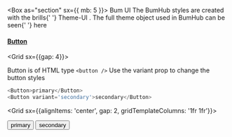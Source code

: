 <Box as="section" sx={{ mb: 5 }}>
  <Heading as="h1" variant="styles.h1">
    Bum UI
  </Heading>
  <Text>
    The BumHub styles are created with the brills{' '}
    <Link href="https://theme-ui.com/getting-started" target="_blank">
      Theme-UI
    </Link>
    . The full theme object used in BumHub can be seen{' '}
    <Link href="https://github.com/PaulieScanlon/bumhub/blob/main/src/gatsby-plugin-theme-ui/index.ts" target="_blank">
      here
    </Link>
  </Text>
</Box>

<Divider />

<Divider />

#### [Button](#button)

<Grid sx={{gap: 4}}>


Button is of HTML type `<button />` Use the variant prop to change the button styles

```javascript
<Button>primary</Button>
<Button variant='secondary'>secondary</Button>
```

<Grid sx={{alignItems: 'center', gap: 2, gridTemplateColumns: '1fr 1fr'}}>
    
  <Button>primary</Button>
  <Button variant="secondary">secondary</Button>


</Grid>


</Grid>

